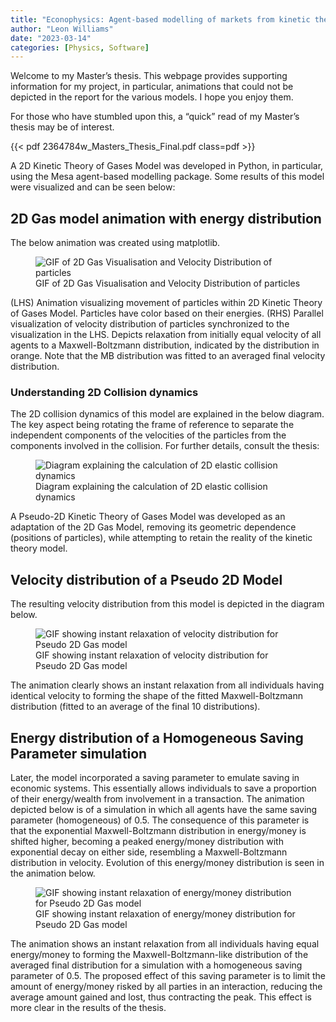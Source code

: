 ```yaml
---
title: "Econophysics: Agent-based modelling of markets from kinetic theory of gases and Brownian motion"
author: "Leon Williams"
date: "2023-03-14"
categories: [Physics, Software]
---
```


:::{.cleanbox}
Welcome to my Master's thesis. This webpage provides supporting information for my project, in particular, animations that could not be depicted in the report for the various models. I hope you enjoy them.

For those who have stumbled upon this, a "quick" read of my Master's thesis may be of interest.
:::

:::{.cleanbox}
{{< pdf 2364784w_Masters_Thesis_Final.pdf class=pdf >}}
:::

:::{.cleanbox}
A 2D Kinetic Theory of Gases Model was developed in Python, in particular, using the Mesa agent-based modelling package. Some results of this model were visualized and can be seen below:
:::

:::{.cleanbox}
## 2D Gas model animation with energy distribution
:::

:::{.cleanbox}
The below animation was created using matplotlib.
:::

:::{.cleanbox}
![GIF of 2D Gas Visualisation and Velocity Distribution of particles](/posts/Masters-thesis/2D_Gas_Joint_Animation.gif)
:::

:::{.cleanbox}
(LHS) Animation visualizing movement of particles within 2D Kinetic Theory of Gases Model. Particles have color based on their energies. (RHS) Parallel visualization of velocity distribution of particles synchronized to the visualization in the LHS. Depicts relaxation from initially equal velocity of all agents to a Maxwell-Boltzmann distribution, indicated by the distribution in orange. Note that the MB distribution was fitted to an averaged final velocity distribution.
:::


### Understanding 2D Collision dynamics

:::{.cleanbox}
The 2D collision dynamics of this model are explained in the below diagram. The key aspect being rotating the frame of reference to separate the independent components of the velocities of the particles from the components involved in the collision. For further details, consult the thesis:
:::

:::{.cleanbox}
![Diagram explaining the calculation of 2D elastic collision dynamics](/posts/Masters-thesis/Elastic_Collision_Explanation.png)
:::

:::{.cleanbox}
A Pseudo-2D Kinetic Theory of Gases Model was developed as an adaptation of the 2D Gas Model, removing its geometric dependence (positions of particles), while attempting to retain the reality of the kinetic theory model.
:::

## Velocity distribution of a Pseudo 2D Model

:::{.cleanbox}
The resulting velocity distribution from this model is depicted in the diagram below.
:::

:::{.cleanbox}
![GIF showing instant relaxation of velocity distribution for Pseudo 2D Gas model](/posts/Masters-thesis/P2D_velocity_distribution_animated.gif)
:::

:::{.cleanbox}
The animation clearly shows an instant relaxation from all individuals having identical velocity to forming the shape of the fitted Maxwell-Boltzmann distribution (fitted to an average of the final 10 distributions).
:::

## Energy distribution of a Homogeneous Saving Parameter simulation

:::{.cleanbox}
Later, the model incorporated a saving parameter to emulate saving in economic systems. This essentially allows individuals to save a proportion of their energy/wealth from involvement in a transaction. The animation depicted below is of a simulation in which all agents have the same saving parameter (homogeneous) of 0.5. The consequence of this parameter is that the exponential Maxwell-Boltzmann distribution in energy/money is shifted higher, becoming a peaked energy/money distribution with exponential decay on either side, resembling a Maxwell-Boltzmann distribution in velocity. Evolution of this energy/money distribution is seen in the animation below.
:::

:::{.cleanbox}
![GIF showing instant relaxation of energy/money distribution for Pseudo 2D Gas model](/posts/Masters-thesis/P2D_hist_animation.gif)
:::

:::{.cleanbox}
The animation shows an instant relaxation from all individuals having equal energy/money to forming the Maxwell-Boltzmann-like distribution of the averaged final distribution for a simulation with a homogeneous saving parameter of 0.5. The proposed effect of this saving parameter is to limit the amount of energy/money risked by all parties in an interaction, reducing the average amount gained and lost, thus contracting the peak. This effect is more clear in the results of the thesis.
:::
